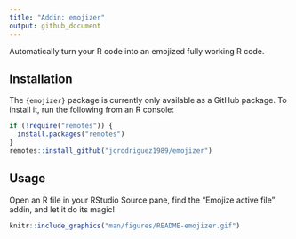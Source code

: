 ```yaml
---
title: "Addin: emojizer"
output: github_document
---
```


Automatically turn your R code into an emojized fully working R code.

## Installation

The `{emojizer}` package is currently only available as a GitHub package.
To install it, run the following from an R console:

```r
if (!require("remotes")) {
  install.packages("remotes")
}
remotes::install_github("jcrodriguez1989/emojizer")
```

## Usage

Open an R file in your RStudio Source pane, find the "Emojize active file"
addin, and let it do its magic!

```r
knitr::include_graphics("man/figures/README-emojizer.gif")
```

